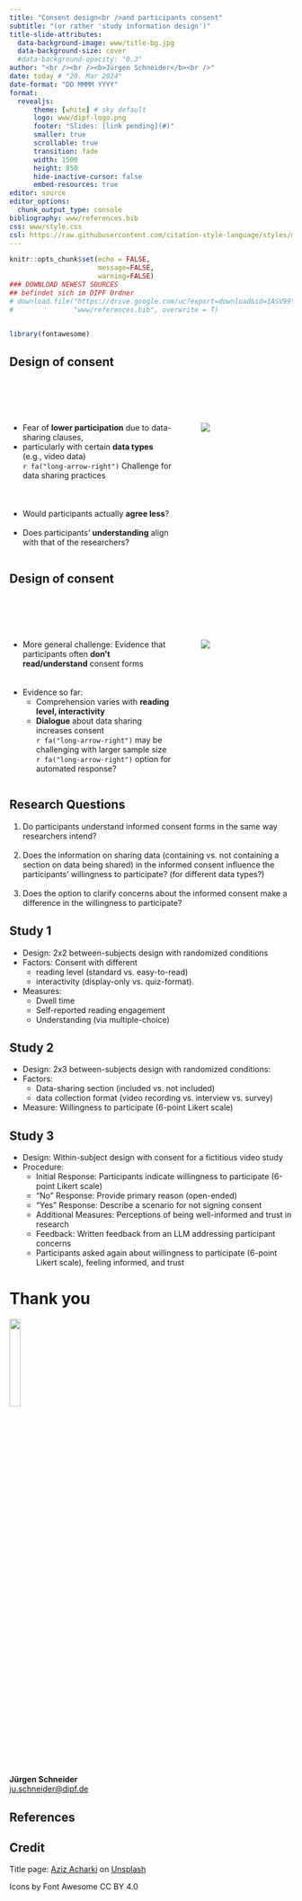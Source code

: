 ```yaml
---
title: "Consent design<br />and participants consent"
subtitle: "(or rather 'study information design')"
title-slide-attributes:
  data-background-image: www/title-bg.jpg
  data-background-size: cover
  #data-background-opacity: "0.3"
author: "<br /><br /><b>Jürgen Schneider</b><br />"
date: today # "20. Mar 2024"
date-format: "DD MMMM YYYY"
format: 
  revealjs:
      theme: [white] # sky default
      logo: www/dipf-logo.png
      footer: "Slides: [link pending](#)"
      smaller: true
      scrollable: true
      transition: fade
      width: 1500
      height: 850
      hide-inactive-cursor: false
      embed-resources: true
editor: source
editor_options: 
  chunk_output_type: console
bibliography: www/references.bib
css: www/style.css
csl: https://raw.githubusercontent.com/citation-style-language/styles/master/apa.csl
---
```


```r
knitr::opts_chunk$set(echo = FALSE,
                      message=FALSE, 
                      warning=FALSE)
### DOWNLOAD NEWEST SOURCES
## befindet sich im DIPF Ordner
# download.file("https://drive.google.com/uc?export=download&id=1ASV99YHMHSNChSNzqbZwvz2SiqYvmqO_",
#               "www/references.bib", overwrite = T)


library(fontawesome)
```

## Design of consent

\
\
\

:::: {.columns}
::: {.column width="62%"}
* Fear of **lower participation** due to data-sharing clauses,
* particularly with certain **data types** (e.g., video data)<br />`r fa("long-arrow-right")` Challenge for data sharing practices<br /><br /><br /><br />
* Would participants actually **agree less**?<br /><br />
* Does participants' **understanding** align with that of the researchers?

:::

::: {.column width="2%"}
:::

::: {.column width="35%"}
![](www/model.jpg)
:::
::::




## Design of consent

\
\
\

:::: {.columns}
::: {.column width="62%"}

* More general challenge: Evidence that participants often **don't read/understand** consent forms<br /><br /><br />
* Evidence so far: 
   - Comprehension varies with **reading level, interactivity**<br />
   - **Dialogue** about data sharing increases consent<br />`r fa("long-arrow-right")` may be challenging with larger sample size<br />`r fa("long-arrow-right")` option for automated response?
   
:::

::: {.column width="2%"}
:::

::: {.column width="35%"}

![](www/burning_consent.jpg)

:::
::::


## Research Questions 

1. Do participants understand informed consent forms in the same way researchers intend?<br /><br />
2. Does the information on sharing data (containing vs. not containing a section on data being shared) in the informed consent influence the participants' willingness to participate? (for different data types?)<br /><br />
3. Does the option to clarify concerns about the informed consent make a difference in the willingness to participate?


## Study 1

* Design: 2x2 between-subjects design with randomized conditions
* Factors: Consent with different 
  - reading level (standard vs. easy-to-read)
  - interactivity (display-only vs. quiz-format).
* Measures:
  - Dwell time
  - Self-reported reading engagement
  - Understanding (via multiple-choice)
  
## Study 2

* Design: 2x3 between-subjects design with randomized conditions:
* Factors: 
  - Data-sharing section (included vs. not included) 
  - data collection format (video recording vs. interview vs. survey)
* Measure: Willingness to participate (6-point Likert scale)


## Study 3

* Design: Within-subject design with consent for a fictitious video study
* Procedure:
  - Initial Response: Participants indicate willingness to participate (6-point Likert scale)
  - "No" Response: Provide primary reason (open-ended)
  - "Yes" Response: Describe a scenario for not signing consent
  - Additional Measures: Perceptions of being well-informed and trust in research
  - Feedback: Written feedback from an LLM addressing participant concerns
  - Participants asked again about willingness to participate (6-point Likert scale), feeling informed, and trust

# Thank you

![](www/dipf-logo.png){width="20%"}\
\

**Jürgen Schneider**\
[ju.schneider\@dipf.de](mailto:ju.schneider@dipf.de){.email}

## References

::: {#refs}
:::

## Credit

Title page: <a href="https://unsplash.com/de/@acharki95?utm_content=creditCopyText&utm_medium=referral&utm_source=unsplash">Aziz Acharki</a> on <a href="https://unsplash.com/de/fotos/mann-macht-daumen-hoch-zeichen-alANOC4E8iM?utm_content=creditCopyText&utm_medium=referral&utm_source=unsplash">Unsplash</a>
  
  
Icons by Font Awesome CC BY 4.0


